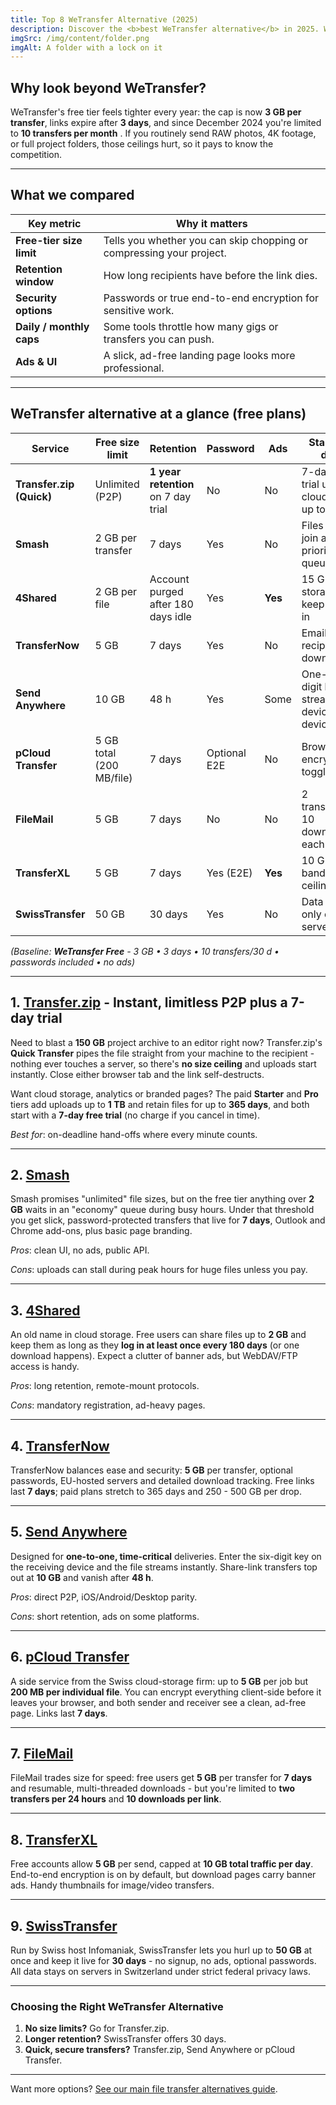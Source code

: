 ```yaml
---
title: Top 8 WeTransfer Alternative (2025)
description: Discover the <b>best WeTransfer alternative</b> in 2025. We did research and found <b>8 secure and fast file transfer services</b> ideal for individuals and businesses.
imgSrc: /img/content/folder.png
imgAlt: A folder with a lock on it
---
```


## Why look beyond WeTransfer?

WeTransfer's free tier feels tighter every year: the cap is now **3 GB per transfer**, links expire after **3 days**, and since December 2024 you're limited to **10 transfers per month** . If you routinely send RAW photos, 4K footage, or full project folders, those ceilings hurt, so it pays to know the competition.

---

## What we compared

| Key metric | Why it matters |
| ------------------------ | -------------------------------------------------------------------- |
| **Free-tier size limit** | Tells you whether you can skip chopping or compressing your project. |
| **Retention window** | How long recipients have before the link dies. |
| **Security options** | Passwords or true end-to-end encryption for sensitive work. |
| **Daily / monthly caps** | Some tools throttle how many gigs or transfers you can push. |
| **Ads & UI** | A slick, ad-free landing page looks more professional. |

---

## WeTransfer alternative at a glance (free plans)

| Service | Free size limit | Retention | Password | Ads | Stand-out detail |
| ------------------------ | ------------------------ | ---------------------------------- | ------------ | ------- | ------------------------------------------------- |
| **Transfer.zip (Quick)** | Unlimited (P2P) | **1 year retention** on 7 day trial | No | No | 7-day free trial unlocks cloud storage up to 1 TB |
| **Smash** | 2 GB per transfer | 7 days | Yes | No | Files >2 GB join a low-priority queue |
| **4Shared** | 2 GB per file | Account purged after 180 days idle | Yes | **Yes** | 15 GB storage if you keep logging in |
| **TransferNow** | 5 GB | 7 days | Yes | No | Email when recipient downloads |
| **Send Anywhere** | 10 GB | 48 h | Yes | Some | One-time 6-digit key streams device-to-device |
| **pCloud Transfer** | 5 GB total (200 MB/file) | 7 days | Optional E2E | No | Browser-side encryption toggle |
| **FileMail** | 5 GB | 7 days | No | No | 2 transfers/day, 10 downloads each |
| **TransferXL** | 5 GB | 7 days | Yes (E2E) | **Yes** | 10 GB daily bandwidth ceiling |
| **SwissTransfer** | 50 GB | 30 days | Yes | No | Data stored only on Swiss servers |

*(Baseline: **WeTransfer Free** - 3 GB • 3 days • 10 transfers/30 d • passwords included • no ads)*

---

## 1. [Transfer.zip](https://transfer.zip) - Instant, limitless P2P plus a 7-day trial

Need to blast a **150 GB** project archive to an editor right now? Transfer.zip's **Quick Transfer** pipes the file straight from your machine to the recipient - nothing ever touches a server, so there's **no size ceiling** and uploads start instantly. Close either browser tab and the link self-destructs.

Want cloud storage, analytics or branded pages? The paid **Starter** and **Pro** tiers add uploads up to **1 TB** and retain files for up to **365 days**, and both start with a **7-day free trial** (no charge if you cancel in time).

*Best for*: on-deadline hand-offs where every minute counts.

---

## 2. [Smash](https://fromsmash.com)
Smash promises "unlimited" file sizes, but on the free tier anything over **2 GB** waits in an "economy" queue during busy hours. Under that threshold you get slick, password-protected transfers that live for **7 days**, Outlook and Chrome add-ons, plus basic page branding.

*Pros*: clean UI, no ads, public API.

*Cons*: uploads can stall during peak hours for huge files unless you pay.

---

## 3. [4Shared](https://4shared.com)
An old name in cloud storage. Free users can share files up to **2 GB** and keep them as long as they **log in at least once every 180 days** (or one download happens). Expect a clutter of banner ads, but WebDAV/FTP access is handy.

*Pros*: long retention, remote-mount protocols.

*Cons*: mandatory registration, ad-heavy pages.

---

## 4. [TransferNow](https://transfernow.net)
TransferNow balances ease and security: **5 GB** per transfer, optional passwords, EU-hosted servers and detailed download tracking. Free links last **7 days**; paid plans stretch to 365 days and 250 - 500 GB per drop.

---

## 5. [Send Anywhere](https://send-anywhere.com)
Designed for **one-to-one, time-critical** deliveries. Enter the six-digit key on the receiving device and the file streams instantly. Share-link transfers top out at **10 GB** and vanish after **48 h**.

*Pros*: direct P2P, iOS/Android/Desktop parity.

*Cons*: short retention, ads on some platforms.

---

## 6. [pCloud Transfer](https://transfer.pcloud.com)
A side service from the Swiss cloud-storage firm: up to **5 GB** per job but **200 MB per individual file**. You can encrypt everything client-side before it leaves your browser, and both sender and receiver see a clean, ad-free page. Links last **7 days**.

---

## 7. [FileMail](https://filemail.com)
FileMail trades size for speed: free users get **5 GB** per transfer for **7 days** and resumable, multi-threaded downloads - but you're limited to **two transfers per 24 hours** and **10 downloads per link**.

---

## 8. [TransferXL](https://transferxl.com)
Free accounts allow **5 GB** per send, capped at **10 GB total traffic per day**. End-to-end encryption is on by default, but download pages carry banner ads. Handy thumbnails for image/video transfers.

---

## 9. [SwissTransfer](https://swisstransfer.com)
Run by Swiss host Infomaniak, SwissTransfer lets you hurl up to **50 GB** at once and keep it live for **30 days** - no signup, no ads, optional passwords. All data stays on servers in Switzerland under strict federal privacy laws.

---

### Choosing the Right WeTransfer Alternative

1. **No size limits?** Go for Transfer.zip.
2. **Longer retention?** SwissTransfer offers 30 days.
3. **Quick, secure transfers?** Transfer.zip, Send Anywhere or pCloud Transfer.

---

Want more options? [See our main file transfer alternatives guide](/alternative).